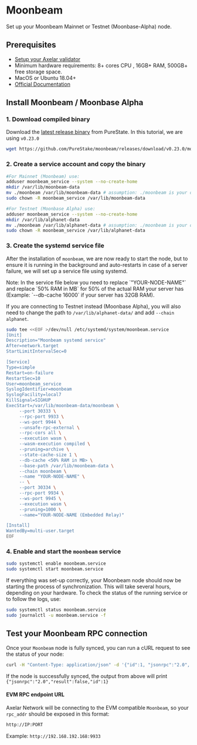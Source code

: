# Moonbeam


Set up your Moonbeam Mainnet or Testnet (Moonbase-Alpha) node.

## Prerequisites

- [Setup your Axelar validator](/validator/setup/overview)
- Minimum hardware requirements: 8+ cores CPU , 16GB+ RAM, 500GB+ free storage space.
- MacOS or Ubuntu 18.04+
- [Official Documentation](https://docs.moonbeam.network/node-operators/networks/run-a-node/)


## Install Moonbeam / Moonbase Alpha

### 1. Download compiled binary

Download the [latest release binary](https://github.com/PureStake/moonbeam/tags) from PureState. In this tutorial, we are using `v0.23.0`

```bash
wget https://github.com/PureStake/moonbeam/releases/download/v0.23.0/moonbeam

```
### 2. Create a service account and copy the binary

```bash
#For Mainnet (Moonbeam) use:
adduser moonbeam_service --system --no-create-home
mkdir /var/lib/moonbeam-data
mv ./moonbeam /var/lib/moonbeam-data # assumption: ./moonbeam is your downloaded binary
sudo chown -R moonbeam_service /var/lib/moonbeam-data

#For Testnet (Moonbase Alpha) use:
adduser moonbeam_service --system --no-create-home
mkdir /var/lib/alphanet-data
mv ./moonbeam /var/lib/alphanet-data # assumption: ./moonbeam is your downloaded binary
sudo chown -R moonbeam_service /var/lib/alphanet-data
```

### 3. Create the systemd service file

After the installation of `moonbeam`, we are now ready to start the node, but to ensure it is running in the background and auto-restarts in case of a server failure, we will set up a service file using systemd.

<Callout emoji="📝">
  Note: In the service file below you need to replace `"YOUR-NODE-NAME"` and replace `50% RAM in MB` for 50% of the actual RAM your server has (Example: `--db-cache 16000` if your server has 32GB RAM).
  
  If you are connecting to Testnet instead (Moonbase Alpha), you will also need to change the path to `/var/lib/alphanet-data/` and add `--chain alphanet`.
</Callout>

```bash
sudo tee <<EOF >/dev/null /etc/systemd/system/moonbeam.service
[Unit]
Description="Moonbeam systemd service"
After=network.target
StartLimitIntervalSec=0

[Service]
Type=simple
Restart=on-failure
RestartSec=10
User=moonbeam_service
SyslogIdentifier=moonbeam
SyslogFacility=local7
KillSignal=SIGHUP
ExecStart=/var/lib/moonbeam-data/moonbeam \
     --port 30333 \
     --rpc-port 9933 \
     --ws-port 9944 \
     --unsafe-rpc-external \
     --rpc-cors all \
     --execution wasm \
     --wasm-execution compiled \
     --pruning=archive \
     --state-cache-size 1 \
     --db-cache <50% RAM in MB> \
     --base-path /var/lib/moonbeam-data \
     --chain moonbeam \
     --name "YOUR-NODE-NAME" \
     -- \
     --port 30334 \
     --rpc-port 9934 \
     --ws-port 9945 \
     --execution wasm \
     --pruning=1000 \
     --name="YOUR-NODE-NAME (Embedded Relay)"

[Install]
WantedBy=multi-user.target
EOF
```

### 4. Enable and start the `moonbeam` service

```bash
sudo systemctl enable moonbeam.service
sudo systemctl start moonbeam.service
```

If everything was set-up correctly, your Moonbeam node should now be starting the process of synchronization. This will take several hours, depending on your hardware. To check the status of the running service or to follow the logs, use:

```bash
sudo systemctl status moonbeam.service
sudo journalctl -u moonbeam.service -f
```

## Test your Moonbeam RPC connection

Once your `Moonbeam` node is fully synced, you can run a cURL request to see the status of your node:

```bash
curl -H "Content-Type: application/json" -d '{"id":1, "jsonrpc":"2.0", "method": "eth_syncing", "params":[]}' localhost:9933
```

If the node is successfully synced, the output from above will print `{"jsonrpc":"2.0","result":false,"id":1}`

#### EVM RPC endpoint URL

Axelar Network will be connecting to the EVM compatible `Moonbeam`, so your `rpc_addr` should be exposed in this format:

```bash
http://IP:PORT
```

Example:
`http://192.168.192.168:9933`
